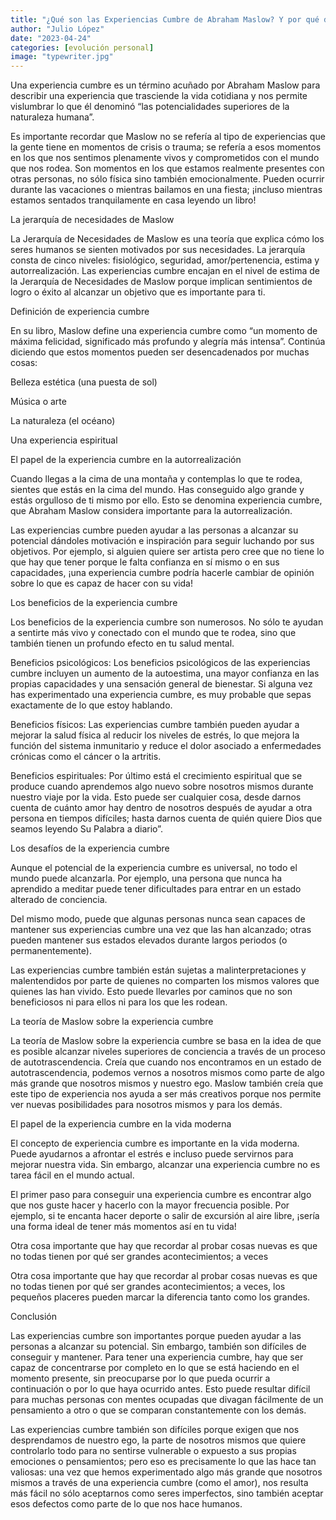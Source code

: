 ```yaml
---
title: "¿Qué son las Experiencias Cumbre de Abraham Maslow? Y por qué deberías tenerlas"
author: "Julio López"
date: "2023-04-24"
categories: [evolución personal]
image: "typewriter.jpg"
---
```


Una experiencia cumbre es un término acuñado por Abraham Maslow para describir una experiencia que trasciende la vida cotidiana y nos permite vislumbrar lo que él denominó "las potencialidades superiores de la naturaleza humana".

Es importante recordar que Maslow no se refería al tipo de experiencias que la gente tiene en momentos de crisis o trauma; se refería a esos momentos en los que nos sentimos plenamente vivos y comprometidos con el mundo que nos rodea. Son momentos en los que estamos realmente presentes con otras personas, no sólo física sino también emocionalmente. Pueden ocurrir durante las vacaciones o mientras bailamos en una fiesta; ¡incluso mientras estamos sentados tranquilamente en casa leyendo un libro!

La jerarquía de necesidades de Maslow

La Jerarquía de Necesidades de Maslow es una teoría que explica cómo los seres humanos se sienten motivados por sus necesidades. La jerarquía consta de cinco niveles: fisiológico, seguridad, amor/pertenencia, estima y autorrealización. Las experiencias cumbre encajan en el nivel de estima de la Jerarquía de Necesidades de Maslow porque implican sentimientos de logro o éxito al alcanzar un objetivo que es importante para ti.

Definición de experiencia cumbre

En su libro, Maslow define una experiencia cumbre como "un momento de máxima felicidad, significado más profundo y alegría más intensa". Continúa diciendo que estos momentos pueden ser desencadenados por muchas cosas:

Belleza estética (una puesta de sol)

Música o arte

La naturaleza (el océano)

Una experiencia espiritual

El papel de la experiencia cumbre en la autorrealización

Cuando llegas a la cima de una montaña y contemplas lo que te rodea, sientes que estás en la cima del mundo. Has conseguido algo grande y estás orgulloso de ti mismo por ello. Esto se denomina experiencia cumbre, que Abraham Maslow considera importante para la autorrealización.

Las experiencias cumbre pueden ayudar a las personas a alcanzar su potencial dándoles motivación e inspiración para seguir luchando por sus objetivos. Por ejemplo, si alguien quiere ser artista pero cree que no tiene lo que hay que tener porque le falta confianza en sí mismo o en sus capacidades, ¡una experiencia cumbre podría hacerle cambiar de opinión sobre lo que es capaz de hacer con su vida!

Los beneficios de la experiencia cumbre

Los beneficios de la experiencia cumbre son numerosos. No sólo te ayudan a sentirte más vivo y conectado con el mundo que te rodea, sino que también tienen un profundo efecto en tu salud mental.

Beneficios psicológicos: Los beneficios psicológicos de las experiencias cumbre incluyen un aumento de la autoestima, una mayor confianza en las propias capacidades y una sensación general de bienestar. Si alguna vez has experimentado una experiencia cumbre, es muy probable que sepas exactamente de lo que estoy hablando.

Beneficios físicos: Las experiencias cumbre también pueden ayudar a mejorar la salud física al reducir los niveles de estrés, lo que mejora la función del sistema inmunitario y reduce el dolor asociado a enfermedades crónicas como el cáncer o la artritis.

Beneficios espirituales: Por último está el crecimiento espiritual que se produce cuando aprendemos algo nuevo sobre nosotros mismos durante nuestro viaje por la vida. Esto puede ser cualquier cosa, desde darnos cuenta de cuánto amor hay dentro de nosotros después de ayudar a otra persona en tiempos difíciles; hasta darnos cuenta de quién quiere Dios que seamos leyendo Su Palabra a diario".

Los desafíos de la experiencia cumbre

Aunque el potencial de la experiencia cumbre es universal, no todo el mundo puede alcanzarla. Por ejemplo, una persona que nunca ha aprendido a meditar puede tener dificultades para entrar en un estado alterado de conciencia.

Del mismo modo, puede que algunas personas nunca sean capaces de mantener sus experiencias cumbre una vez que las han alcanzado; otras pueden mantener sus estados elevados durante largos periodos (o permanentemente).

Las experiencias cumbre también están sujetas a malinterpretaciones y malentendidos por parte de quienes no comparten los mismos valores que quienes las han vivido. Esto puede llevarles por caminos que no son beneficiosos ni para ellos ni para los que les rodean.

La teoría de Maslow sobre la experiencia cumbre

La teoría de Maslow sobre la experiencia cumbre se basa en la idea de que es posible alcanzar niveles superiores de conciencia a través de un proceso de autotrascendencia. Creía que cuando nos encontramos en un estado de autotrascendencia, podemos vernos a nosotros mismos como parte de algo más grande que nosotros mismos y nuestro ego. Maslow también creía que este tipo de experiencia nos ayuda a ser más creativos porque nos permite ver nuevas posibilidades para nosotros mismos y para los demás.

El papel de la experiencia cumbre en la vida moderna

El concepto de experiencia cumbre es importante en la vida moderna. Puede ayudarnos a afrontar el estrés e incluso puede servirnos para mejorar nuestra vida. Sin embargo, alcanzar una experiencia cumbre no es tarea fácil en el mundo actual.

El primer paso para conseguir una experiencia cumbre es encontrar algo que nos guste hacer y hacerlo con la mayor frecuencia posible. Por ejemplo, si te encanta hacer deporte o salir de excursión al aire libre, ¡sería una forma ideal de tener más momentos así en tu vida!

Otra cosa importante que hay que recordar al probar cosas nuevas es que no todas tienen por qué ser grandes acontecimientos; a veces

Otra cosa importante que hay que recordar al probar cosas nuevas es que no todas tienen por qué ser grandes acontecimientos; a veces, los pequeños placeres pueden marcar la diferencia tanto como los grandes.

Conclusión

Las experiencias cumbre son importantes porque pueden ayudar a las personas a alcanzar su potencial. Sin embargo, también son difíciles de conseguir y mantener. Para tener una experiencia cumbre, hay que ser capaz de concentrarse por completo en lo que se está haciendo en el momento presente, sin preocuparse por lo que pueda ocurrir a continuación o por lo que haya ocurrido antes. Esto puede resultar difícil para muchas personas con mentes ocupadas que divagan fácilmente de un pensamiento a otro o que se comparan constantemente con los demás.

Las experiencias cumbre también son difíciles porque exigen que nos desprendamos de nuestro ego, la parte de nosotros mismos que quiere controlarlo todo para no sentirse vulnerable o expuesto a sus propias emociones o pensamientos; pero eso es precisamente lo que las hace tan valiosas: una vez que hemos experimentado algo más grande que nosotros mismos a través de una experiencia cumbre (como el amor), nos resulta más fácil no sólo aceptarnos como seres imperfectos, sino también aceptar esos defectos como parte de lo que nos hace humanos.
